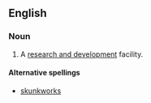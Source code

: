 ==English==
===Noun===
{{en-noun|sg=[[skunk]] [[works]]|-}}
# A [[research and development]] facility.

====Alternative spellings====
*[[skunkworks]]